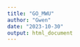 ```yaml
---
title: "GO_MWU"
author: "Gwen"
date: "2023-10-30"
output: html_document
---
```


```r



```
